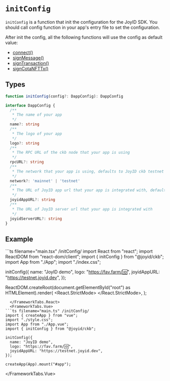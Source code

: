 # `initConfig`

`initConfig` is a function that init the configuration for the JoyID SDK. You should call config function in your app's entry file to set the configuration.

After init the config, all the following functions will use the config as default value:

- [connect()](/apis/ckb/connect)
- [signMessage()](/apis/ckb/sign)
- [signTransaction()](/apis/ckb/sign-tx)
- [signCotaNFTTx()](/apis/ckb/sign-cota-nft)

## Types

```typescript
function initConfig(config?: DappConfig): DappConfig

interface DappConfig {
  /**
   * The name of your app
   */
  name?: string
  /**
   * The logo of your app
   */
  logo?: string
  /**
   * The RPC URL of the ckb node that your app is using
   */
  rpcURL?: string
  /**
   * The network that your app is using, defaults to JoyID ckb testnet
   */
  network?: 'mainnet' | 'testnet'
  /**
   * The URL of JoyID app url that your app is integrated with, defaults to https://app.joyid.dev
   */
  joyidAppURL?: string
  /**
   * The URL of JoyID server url that your app is integrated with
   */
  joyidServerURL?: string
}
```

## Example


<FrameworkTabs>
  <FrameworkTabs.React>
```ts filename="main.tsx" /initConfig/
import React from "react";
import ReactDOM from "react-dom/client";
import { initConfig } from "@joyid/ckb";
import App from "./App";
import "./index.css";

initConfig({
  name: "JoyID demo",
  logo: "https://fav.farm/🆔",
  joyidAppURL: "https://testnet.joyid.dev",
});

ReactDOM.createRoot(document.getElementById("root") as HTMLElement).render(
  <React.StrictMode>
    <App />
  </React.StrictMode>,
);

```
  </FrameworkTabs.React>
  <FrameworkTabs.Vue>
```ts filename="main.ts" /initConfig/
import { createApp } from "vue";
import "./style.css";
import App from "./App.vue";
import { initConfig } from "@joyid/ckb";

initConfig({
  name: "JoyID demo",
  logo: "https://fav.farm/🆔",
  joyidAppURL: "https://testnet.joyid.dev",
});

createApp(App).mount("#app");
```

  </FrameworkTabs.Vue>
</FrameworkTabs>
